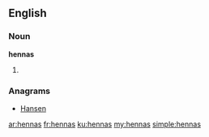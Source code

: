 ==English==

===Noun===
'''hennas'''

# {{plural of|henna}}

===Anagrams===
* [[Hansen#English|Hansen]]

[[ar:hennas]]
[[fr:hennas]]
[[ku:hennas]]
[[my:hennas]]
[[simple:hennas]]